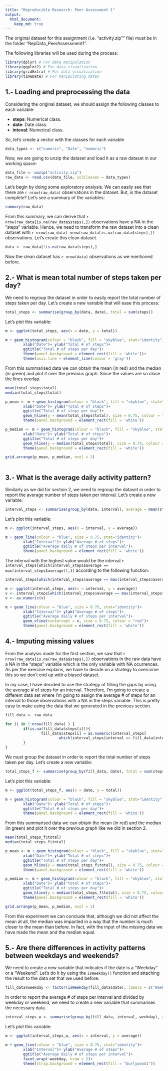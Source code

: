 ```yaml
---
title: "Reproducible Research: Peer Assessment 1"
output: 
  html_document:
    keep_md: true
---
```


The original dataset for this assignment (i.e. "activity.zip"" file) must be in the folder "RepData_PeerAssessment1".

The following libraries will be used during the process:

```r
library(dplyr) # For data manipulation
library(ggplot2) # For data visualization
library(gridExtra) # For data visualization 
library(timeDate) # For manipulating dates
```

## 1.- Loading and preprocessing the data
Considering the original dataset, we should assign the following classes to each variable:

- **steps**: Numerical class.
- **date**: Date class.
- **inteval**: Numerical class.

So, let's create a vector with the classes for each variable

```r
data_types <- c("numeric", "Date", "numeric")
```

Now, we are going to unzip the dataset and load it as a raw dataset in our working space:

```r
data_file <- unzip("activity.zip")
raw_data <- read.csv(data_file, colClasses = data_types)
```

Let's begin by doing some exploratory analysis. We can easily see that there are `r nrow(raw_data)` observations in the dataset. But, is the dataset complete? Let's see a summary of the variables:

```r
summary(raw_data)
```

From this summary, we can derive that `r nrow(raw_data[is.na(raw_data$steps),])` observations have a NA in the "steps" variable. Hence, we need to transform the raw dataset into a clean dataset with `r nrow(raw_data)-nrow(raw_data[is.na(raw_data$steps),])` observations. Let's create this clean dataset.

```r
data <- raw_data[!is.na(raw_data$steps),]
```

Now the clean dataset has `r nrow(data)` observations as we mentioned before.

## 2.- What is mean total number of steps taken per day?
We need to regroup the dataset in order to easily report the total number of steps taken per day. Let's create a new variable that will ease this process:

```r
total_steps <- summarise(group_by(data, date), total = sum(steps))
```

Let's plot this variable:

```r
m <- ggplot(total_steps, aes(x = date, y = total))

m + geom_histogram(colour = "black", fill = "skyblue", stat="identity")+
        xlab("Date")+ ylab("Total # of steps")+
        ggtitle("Total # of steps per day")+
        theme(panel.background = element_rect(fill = 'white'))+
        theme(axis.line = element_line(colour = 'gray'))
```

From this summarised data we can obtain the mean (in red) and the median (in green) and plot it over the previous graph. Since the values are so close the lines overlap.

```r
mean(total_steps$total)
median(total_steps$total)
```

```r
p_mean <- m + geom_histogram(colour = "black", fill = "skyblue", stat="identity")+
        xlab("Date")+ ylab("Total # of steps")+
        ggtitle("Total # of steps per day")+
        geom_hline(y = mean(total_steps$total), size = 0.75, colour = "red")+
        theme(panel.background = element_rect(fill = 'white'))

p_median <- m + geom_histogram(colour = "black", fill = "skyblue", stat="identity")+
        xlab("Date")+ ylab("Total # of steps")+
        ggtitle("Total # of steps per day")+
        geom_hline(y = median(total_steps$total), size = 0.75, colour = "green")+
        theme(panel.background = element_rect(fill = 'white'))

grid.arrange(p_mean, p_median, ncol = 2)
        
```

## 3.- What is the average daily activity pattern?
Similarly as we did for section 2, we need to regroup the dataset in order to report the average number of steps taken per interval. Let's create a new variable:

```r
interval_steps <- summarise(group_by(data, interval), average = mean(steps))
```

Let's plot this variable:

```r
m <- ggplot(interval_steps, aes(x = interval, y = average))

m + geom_line(colour = "blue", size = 0.75, stat="identity")+
        xlab("Interval")+ ylab("Average # of steps")+
        ggtitle("Average daily # of steps per interval")+
        theme(panel.background = element_rect(fill = 'white'))

```

The interval with the highest value would be the interval `r interval_steps[which(interval_steps$average == max(interval_steps$average)),1]` according to the following function:

```r
interval_steps[which(interval_steps$average == max(interval_steps$average)),1]
```

```r
m <- ggplot(interval_steps, aes(x = interval, y = average))
v <- interval_steps[which(interval_steps$average == max(interval_steps$average)),1]
v <- as.numeric(v)

m + geom_line(colour = "blue", size = 0.75, stat="identity")+
        xlab("Interval")+ ylab("Average # of steps")+
        ggtitle("Average daily # of steps per interval")+
        geom_vline(xintercept = v, size = 0.75, colour = "red")+
        theme(panel.background = element_rect(fill = 'white'))
```


## 4.- Imputing missing values
From the analysis made for the first section, we saw that `r nrow(raw_data[is.na(raw_data$steps),])` observations in the raw data have a NA in the "steps" variable which is the only variable with NA ocurrences. As per the exercise explains, we have to decide on a strategy to overcome this so we don't end up with a biased dataset.

In my case, I have decided to use the strategy of filling the gaps by using the average # of steps for an interval. Therefore, I'm going to create a different data set where I'm going to assign the average # of steps for an interval to those observations with a NA in the steps variable. This is pretty easy to make using the data that we generated in the previous section.

```r
fill_data <- raw_data

for (i in 1:nrow(fill_data) ) {
        if(is.na(fill_data$steps[i])){
                fill_data$steps[i] = as.numeric(interval_steps[
                        which(interval_steps$interval == fill_data$interval[i]),2])
        }
}

```

We must group the dataset in order to report the total number of steps taken per day. Let's create a new variable:

```r
total_steps_f <- summarise(group_by(fill_data, date), total = sum(steps))
```

Let's plot this variable:

```r
m <- ggplot(total_steps_f, aes(x = date, y = total))

m + geom_histogram(colour = "black", fill = "skyblue", stat="identity")+
        xlab("Date")+ ylab("Total # of steps")+
        ggtitle("Total # of steps per day")+
        theme(panel.background = element_rect(fill = 'white'))
```

From this summarised data we can obtain the mean (in red) and the median (in green) and plot it over the previous graph like we did in section 2.

```r
mean(total_steps_f$total)
median(total_steps_f$total)
```

```r
p_mean <- m + geom_histogram(colour = "black", fill = "skyblue", stat="identity")+
        xlab("Date")+ ylab("Total # of steps")+
        ggtitle("Total # of steps per day")+
        geom_hline(y = mean(total_steps_f$total), size = 0.75, colour = "red")+
        theme(panel.background = element_rect(fill = 'white'))

p_median <- m + geom_histogram(colour = "black", fill = "skyblue", stat="identity")+
        xlab("Date")+ ylab("Total # of steps")+
        ggtitle("Total # of steps per day")+
        geom_hline(y = median(total_steps_f$total), size = 0.75, colour = "green")+
        theme(panel.background = element_rect(fill = 'white'))

grid.arrange(p_mean, p_median, ncol = 2)
```        

From this experiment we can conclude that, although we did not affect the mean at all, the median was impacted in a way that the number is much closer to the mean than before. In fact, with the input of the missing data we have made the mean and the median equal.


## 5.- Are there differences in activity patterns between weekdays and weekends?
We need to create a new variable that indicates if the date is a "Weekday" or a "Weekend". Let's do it by using the `isWeekday()` function and attaching the result to the data set that we used before:

```r
fill_data$weekday <- factor(isWeekday(fill_data$date), labels = c("Weekday","Weekend"))
```

In order to report the average # of steps per interval and divided by weekday or weekend, we need to create a new variable that summarises the necessary data.

```r
interval_steps_w <- summarise(group_by(fill_data, interval, weekday), average = mean(steps))
```

Let's plot this variable:

```r
m <- ggplot(interval_steps_w, aes(x = interval, y = average))

m + geom_line(colour = "blue", size = 0.75, stat="identity")+
        xlab("Interval")+ ylab("Average # of steps")+
        ggtitle("Average daily # of steps per interval")+
        facet_wrap(~weekday, nrow = 2)+
        theme(strip.background = element_rect(fill = "burlywood1"))

```

